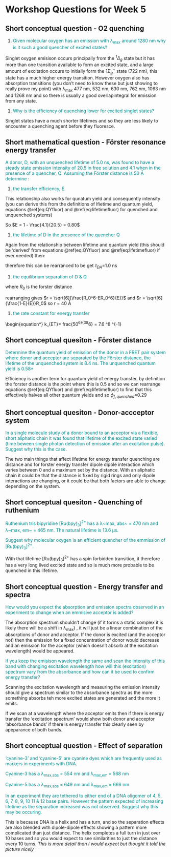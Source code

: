 # Workshop Questions for Week 5 {#ch:Workshop5}

## Short conceptual question - O2 quenching {#sec:O2quench}

1. <span style="color: darkcyan;">Given molecular oxygen has an emission with λ~max~ around 1280 nm why is it such a good quencher of excited states?

Singlet oxygen emisison occurs principally from the $^1 \Delta _g$ state but it has more than one transition available to form an excited state, and a large amount of excitation occurs to initially form the $1 \Sigma _g^+$ state (722 nm), this state has a much higher energy transition. However oxygen also has absorption transitions (you don't need to know these but just showing to really prove my point) with λ~max~ 477 nm, 532 nm, 630 nm, 762 nm, 1063 nm and 1268 nm and so there is usually a good overlapintegral for emission from any state.

1. <span style="color: darkcyan;">Why is the efficiency of quenching lower for excited singlet states?

Singlet states have a much shorter lifetimes and so they are less likely to encounter a quenching agent before they fluoresce. 

## Short mathematical question - Förster resonance energy transfer {#sec:FRET}

<span style="color: darkcyan;">A donor, D, with an unquenched lifetime of 5.0 ns, was found to have a steady state emission intensity of 20.5 in free solution and 4.1 when in the presence of a quencher, Q. Assuming the Förster distance is 50 Å determine :

1. <span style="color: darkcyan;">the transfer efficiency, E.

\begin{equation}
E = 1 - \frac{\tau_{DA}}{\tau_D}
(\#eq:forsterEtau)
\end{equation}

This relationship also works for qunatum yield and consequently intensity (you can derive this from the definitions of lfietime and quantum yield, equations \@ref(eq:QYfluor) and \@ref(eq:lifetimefluor) for quenched and unquenched systems)

So $E = 1 - \frac{4.1}{20.5} = 0.80$

1. <span style="color: darkcyan;">the lifetime of D in the presence of the quencher Q



Again from the relationship between lifetime and quantum yield (this should be 'derived' from equations \@ref(eq:QYfluor) and \@ref(eq:lifetimefluor) if ever needed) then:


\begin{equation*}
\frac{\phi _{quenched}}{\phi_{unquenched}}=\frac{\tau _{quenched}}{\tau_{unquenched}}
\end{equation*}

therefore this can be rearranced to be get $\tau_{DA}$=1.0 ns

1. <span style="color: darkcyan;">the equilibrium separation of D & Q


\begin{equation}
E = \frac{R_0^6}{R_0^6+r^6}
(\#eq:forsterdistance)
\end{equation}

where $R_0$ is the forster distance

rearranging gives $r = \sqrt[6]{\frac{R_0^6-ER_0^6}{E}}$ and $r = \sqrt[6]{\frac{1-E}{E}}R_0$ so r = 40 Å

1. <span style="color: darkcyan;">the rate constant for energy transfer

\begin{equation}
k_{ET}=\frac{1}{\tau_D}\frac{R_0^6}{r^6}
(\#eq:forsterrate)
\end{equation}

\begin{equation*}
k_{ET}=\frac{1}{5.0 \textrm{ ns}}\ frac{50^6}{38^6} = 7.6 \times 10^8 \textrm{ s}^{-1}


## Short conceptual quesiton - Förster distance {#sec:FRETdist}

<span style="color: darkcyan;">Determine the quantum yield of emission of the donor in a FRET pair system where donor and acceptor are separated by the Förster distance, the lifetime of the unquenched system is 8.4 ns. The unquenched quantum yield is 0.58*


Efficiency is another term for quantum yield of energy transfer, by definition the forster distance is the point where this is 0.5 and so we can rearrange equations \@ref(eq:QYfluor) and \@ref(eq:lifetimefluor) to find that this effectively halves all other quantum yields and so $\phi_{f, quenched}$=0.29


## Short conceptual quesiton - Donor-accceptor system {#sec:donoracceptor}

<span style="color: darkcyan;">In a single molecule study of a donor bound to an acceptor via a flexible, short aliphatic chain it was found that lifetime of the excited state varied (time beween single photon detection of emission after an excitation pulse). Suggest why this is the case.

The two main things that affect lifetime for energy transfer quenching are distance and for forster energy transfer dipole dipole interaction which varies between 0 and a maximum set by the distance. With an aliphatic chain it could be that the distance is fixed by rigid rings and only dipole interactions are changing, or it could be that both factors are able to change depending on the system.

## Short conceptual quesiton - Quenching of ruthenium {#sec:ruquench}

<span style="color: darkcyan;">Ruthenium tris bipyridine [Ru(bpy)~3~]^2+^ has a  λ~max, abs~ = 470 nm and λ~max, em~ = 465 nm. The natural lifetime is 13.6 µs.

<span style="color: darkcyan;">Suggest why molecular oxygen is an efficient quencher of the emmission of [Ru(bpy)~3~]^2+^.

With that lifetime [Ru(bpy)~3~]^2+^ has a spin forbidden transition, it therefore has a very long lived excited state and so is much more probable to be quenched in this lifetime.

## Short conceptual question - Energy transfer and spectra {#sec:spectra}

<span style="color: darkcyan;">How would you expect the absorption and emission spectra observed in an experiment to change when an emmisive acceptor is added?

The absorption spectrum shouldn't change (if it forms a static complex it is likely there will be a shift in λ~max~) , it will just be a linear combination of the absorptions of donor and acceptor. If the donor is excited (and the acceptor not) then the emission for a fixed concentration of donor would decrease and an emission for the acceptor (which doesn't absorb at the excitation wavelength) would be appeared.

<span style="color: darkcyan;">If you keep the emisison wavelength the same and scan the intensity of this band with changing excitation wavelength how will this (excitation) spectrum vary from the absorbance and how can it be used to confirm energy transfer?

Scanning the excitation wavelength and measuring the emission intensity should give a spectrum similar to the absorbance spectra as the more something absorbs teh more excited states are generated and the more it emits.

If we scan at a wavelength where the acceptor emits then if there is energy transfer the 'excitation spectrum' would show both donor and acceptor 'absorbance bands' if there is energy transfer this clearly seen by apeparance of both bands.

## Short conceptual question - Effect of separation {#sec:FRETDNA}

<span style="color: darkcyan;">'cyanine-3' and 'cyanine-5' are cyanine dyes which are frequently used as markers in experiments with DNA. 

<span style="color: darkcyan;">Cyanine-3 has a λ~max,abs~ = 554 nm and λ~max,em~ = 568 nm

<span style="color: darkcyan;">Cyanine-5 has a λ~max,abs~ = 649 nm and λ~max,em~ = 666 nm

<span style="color: darkcyan;">In an experiment they are tethered to either end of a DNA oligomer of 4, 5, 6, 7, 8, 9, 10 11 & 12 base pairs. However the pattern expected of increasing lifetime as the separation increased was not observed. Suggest why this may be occuring.

This is because DNA is a helix and has a turn, and so the separation effects are also blended with dipole-dipole effects showing a pattern more complicated than just distance. The helix completes a full turn in just over 10 bases and so you would expect to see similarities to just the distance every 10 turns. *This is more detail than I would expect but thought it told the picture nicely*
